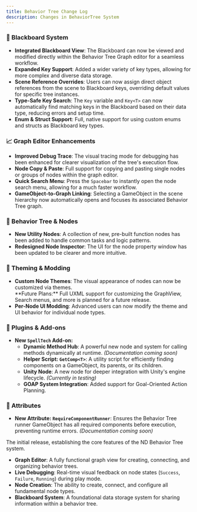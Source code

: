 ```yaml
---
title: Behavior Tree Change Log
description: Changes in BehaviorTree System
---
```




<ChangelogBox version="Version 1.1" title="The Enhancer Update" releaseDate="[Date of Release]">

### 🧠 Blackboard System
*   **Integrated Blackboard View**: The Blackboard can now be viewed and modified directly within the Behavior Tree Graph editor for a seamless workflow.
*   **Expanded Key Support**: Added a wider variety of key types, allowing for more complex and diverse data storage.
*   **Scene Reference Overrides**: Users can now assign direct object references from the scene to Blackboard keys, overriding default values for specific tree instances.
*   **Type-Safe Key Search**: The `Key` variable and `Key<T>` can now automatically find matching keys in the Blackboard based on their data type, reducing errors and setup time.
*   **Enum & Struct Support**: Full, native support for using custom enums and structs as Blackboard key types.

### 📈 Graph Editor Enhancements
*   **Improved Debug Trace**: The visual tracing mode for debugging has been enhanced for clearer visualization of the tree's execution flow.
*   **Node Copy & Paste**: Full support for copying and pasting single nodes or groups of nodes within the graph editor.
*   **Quick Search Menu**: Press the `Spacebar` to instantly open the node search menu, allowing for a much faster workflow.
*   **GameObject-to-Graph Linking**: Selecting a GameObject in the scene hierarchy now automatically opens and focuses its associated Behavior Tree graph.

### 🌳 Behavior Tree & Nodes
*   **New Utility Nodes**: A collection of new, pre-built function nodes has been added to handle common tasks and logic patterns.
*   **Redesigned Node Inspector**: The UI for the node property window has been updated to be clearer and more intuitive.

### 🎨 Theming & Modding
*   **Custom Node Themes**: The visual appearance of nodes can now be customized via themes.
    <Aside>
      **Future Plans:** Full UXML support for customizing the GraphView, Search menus, and more is planned for a future release.
    </Aside>
*   **Per-Node UI Modding**: Advanced users can now modify the theme and UI behavior for individual node types.

### 🧩 Plugins & Add-ons
*   **New `SpellTech` Add-on:**
    *   **Dynamic Method Hub**: A powerful new node and system for calling methods dynamically at runtime. *(Documentation coming soon)*
    *   **Helper Script: `GetComp<T>`**: A utility script for efficiently finding components on a GameObject, its parents, or its children.
    *   **Unity Node**: A new node for deeper integration with Unity's engine lifecycle. *(Currently in testing)*
    *   **GOAP System Integration**: Added support for Goal-Oriented Action Planning.

### 📝 Attributes
*   **New Attribute: `RequireComponentRunner`**: Ensures the Behavior Tree runner GameObject has all required components before execution, preventing runtime errors. *(Documentation coming soon)*

</ChangelogBox>

<ChangelogBox version="Version 1.0" title="The Foundation" releaseDate="[Date of Release]">

The initial release, establishing the core features of the ND Behavior Tree system.

*   **Graph Editor**: A fully functional graph view for creating, connecting, and organizing behavior trees.
*   **Live Debugging**: Real-time visual feedback on node states (`Success`, `Failure`, `Running`) during play mode.
*   **Node Creation**: The ability to create, connect, and configure all fundamental node types.
*   **Blackboard System**: A foundational data storage system for sharing information within a behavior tree.

</ChangelogBox>